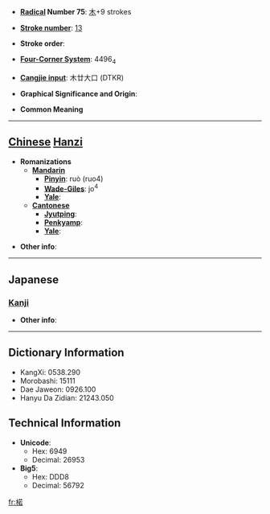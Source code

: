 * '''[[Wiktionary:Chinese radical index| Radical]] Number 75''': [[Wiktionary:Chinese radical index 木|木]]+9 strokes

* '''[[Wiktionary:Chinese total strokes index|Stroke number]]''': [[Wiktionary:Chinese total strokes index 13|13]]

* '''Stroke order''': 

* '''[[Wiktionary:Chinese four corner index|Four-Corner System]]''': 4496<sub>4</sub>

* '''[[Wiktionary:Chinese Cangjie index|Cangjie input]]''': 木廿大口 (DTKR)

* '''Graphical Significance and Origin''': 

* '''Common Meaning'''

----

== [[Chinese]] [[Hanzi]] ==

* '''Romanizations'''
** '''[[Mandarin]]'''
*** '''[[Pinyin]]''': ruò (ruo4)
*** '''[[Wade-Giles]]''': jo<sup>4</sup>
*** '''[[Yale]]''': 
** '''[[Cantonese]]'''
*** '''[[Jyutping]]''':
*** '''[[Penkyamp]]''': 
*** '''[[Yale]]''': 

* '''Other info''': 

----

==Japanese==
===[[Kanji]]===
{{kanji|on readings=[[じゃく]] (jaku), [[にゃく]] (nyaku)|kun readings=[[ざくろ]] (zakuro)}}

* '''Other info''':  

----

== Dictionary Information ==

* KangXi: 0538.290
* Morobashi: 15111
* Dae Jaweon: 0926.100
* Hanyu Da Zidian: 21243.050

== Technical Information ==

* '''Unicode''':
** Hex: 6949
** Decimal: 26953
* '''Big5''':
** Hex: DDD8
** Decimal: 56792

[[fr:楉]]